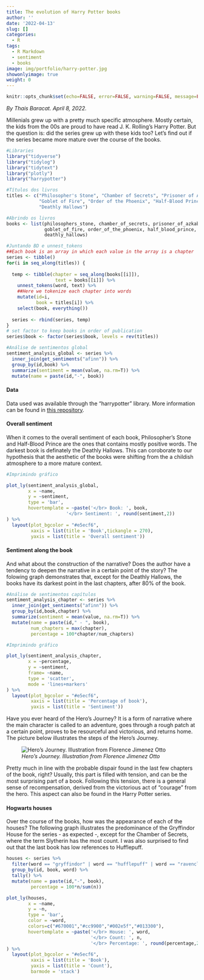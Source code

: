 ```yaml
---
title: The evolution of Harry Potter books
author: ''
date: '2022-04-13'
slug: []
categories:
  - R
tags:
  - R Markdown
  - sentiment
  - books
image: img/portfolio/harry-potter.jpg
showonlyimage: true
weight: 0
---
```


```r
knitr::opts_chunk$set(echo=FALSE, error=FALSE, warning=FALSE, message=FALSE)
```

*By Thais Baracat. April 8, 2022.* <p>

Millenials grew up with a pretty much specific atmosphere. Mostly certain, the kids from the 00s are proud to have read J. K. Rolling's Harry Potter. But the question is: did the series grew up with these kids too? Let's find out if the series became more mature over the course of the books.

```r
#Libraries
library("tidyverse")
library("tidylog")
library("tidytext")
library("plotly")
library("harrypotter")
```

```r
#Títulos dos livros
titles <- c("Philosopher's Stone", "Chamber of Secrets", "Prisoner of Azkaban",
            "Goblet of Fire", "Order of the Phoenix", "Half-Blood Prince",
            "Deathly Hallows")

```

```r
#Abrindo os livros
books <- list(philosophers_stone, chamber_of_secrets, prisoner_of_azkaban,
              goblet_of_fire, order_of_the_phoenix, half_blood_prince,
              deathly_hallows)
```

```r
#Juntando BD e unnest_tokens
##Each book is an array in which each value in the array is a chapter 
series <- tibble()
for(i in seq_along(titles)) {
  
  temp <- tibble(chapter = seq_along(books[[i]]),
                  text = books[[i]]) %>%
    unnest_tokens(word, text) %>%
    ##Here we tokenize each chapter into words
    mutate(id=i,
           book = titles[i]) %>%
    select(book, everything())
  
  series <- rbind(series, temp)
}
# set factor to keep books in order of publication
series$book <- factor(series$book, levels = rev(titles))
```

```r
#Análise de sentimentos global
sentiment_analysis_global <- series %>%
  inner_join(get_sentiments("afinn")) %>%
  group_by(id,book) %>% 
  summarize(sentiment = mean(value, na.rm=T)) %>% 
  mutate(name = paste(id,"-", book))
```

#### Data

Data used was available through the "harrypotter" library. More information can be found in [this repository].


#### Overall sentiment

When it comes to the overall sentiment of each book, Philosopher's Stone and Half-Blood Prince are the ones that contains mostly positive words. The darkest book is definately the Deathly Hallows. This can coroborate to our hypothesis that the aesthetic of the books were shifting from the a childish atmosphere to a more mature context.

```r
#Imprimindo gráfico

plot_ly(sentiment_analysis_global,
        x = ~name, 
        y = ~sentiment,
        type = 'bar',
        hovertemplate = ~paste('</br> Book: ', book,
                      '</br> Sentiment: ', round(sentiment,2))
) %>% 
  layout(plot_bgcolor = "#e5ecf6", 
         xaxis = list(title = 'Book',tickangle = 270), 
         yaxis = list(title = 'Overall sentiment'))
```



#### Sentiment along the book

And what about the construction of the narrative? Does the author have a tendency to deepen the narrative in a certain point of the story? The folowing graph demonstrates that, except for the Deathly Hallows, the books have its darkest point in the last chapters, after 80% of the book. 

```r
#Análise de sentimentos capítulos
sentiment_analysis_chapter <- series %>%
  inner_join(get_sentiments("afinn")) %>%
  group_by(id,book,chapter) %>% 
  summarize(sentiment = mean(value, na.rm=T)) %>% 
  mutate(name = paste(id," - ", book),
         num_chapters = max(chapter),
         percentage = 100*chapter/num_chapters)
```

```r
#Imprimindo gráfico

plot_ly(sentiment_analysis_chapter,
        x = ~percentage, 
        y = ~sentiment, 
        frame= ~name,
        type = 'scatter', 
        mode = 'lines+markers'
) %>% 
  layout(plot_bgcolor = "#e5ecf6", 
         xaxis = list(title = 'Percentage of book'), 
         yaxis = list(title = 'Sentiment'))
```


<p>
Have you ever heard of the Hero's Journey? It is a form of narrative where the main character is called to an adventure, goes through a rough patch at a certain point, proves to be resourceful and victorious, and returns home. The picture below illustrates the steps of the Hero's Journey. 

![*Hero's Journey. Illustration from Florence Jimenez Otto*][1]

<p>
Pretty much in line with the probable dispair found in the last few chapters of the book, right? Usually, this part is filled with tension, and can be the most surprising part of a book. Following this tension, there is a general sense of recompensation, derived from the victorious act of "courage" from the hero. This aspect can also be found in the Harry Potter series.

#### Hogwarts houses

Over the course of the books, how was the appearance of each of the houses? The following graph illustrates the predominance of the Gryffindor House for the series - as expected -, except for the Chamber of Secrets, where the term Slytherin has the most count. I was also surprised to find out that the last book has low references to Hufflepuff. 

```r
houses <- series %>% 
  filter(word == "gryffindor" | word == "hufflepuff" | word == "ravenclaw" | word == "slytherin") %>% 
  group_by(id, book, word) %>% 
  tally() %>% 
  mutate(name = paste(id,"-", book),
         percentage = 100*n/sum(n))
```

```r
plot_ly(houses,
        x = ~name, 
        y = ~n,
        type = 'bar',
        color = ~word,
        colors=c("#670001","#cc9900","#002e5f","#013300"),
        hovertemplate = ~paste('</br> House: ', word,
                               '</br> Count: ', n,
                               '</br> Percentage: ', round(percentage,2))
) %>% 
  layout(plot_bgcolor = "#e5ecf6", 
         xaxis = list(title = 'Book'), 
         yaxis = list(title = 'Count'),
         barmode = 'stack')
```


[this repository]: https://github.com/bradleyboehmke/harrypotter
[1]: /img/portfolio/hero-journey.png
